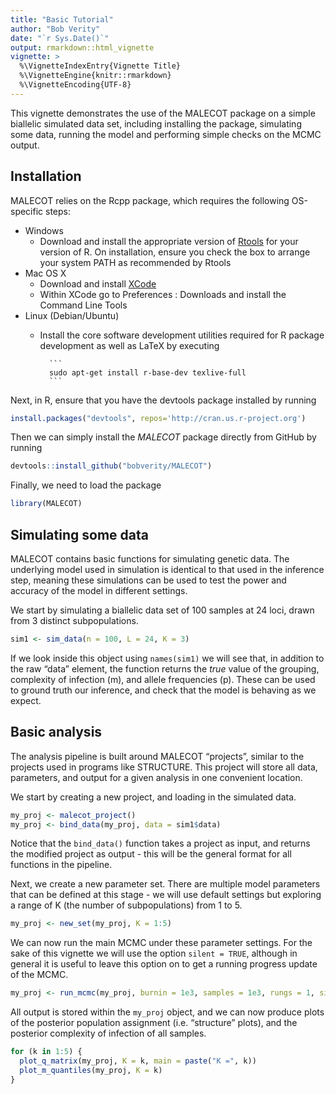 ```yaml
---
title: "Basic Tutorial"
author: "Bob Verity"
date: "`r Sys.Date()`"
output: rmarkdown::html_vignette
vignette: >
  %\VignetteIndexEntry{Vignette Title}
  %\VignetteEngine{knitr::rmarkdown}
  %\VignetteEncoding{UTF-8}
---
```


This vignette demonstrates the use of the MALECOT package on a simple biallelic simulated data set, including installing the package, simulating some data, running the model and performing simple checks on the MCMC output.

## Installation

MALECOT relies on the Rcpp package, which requires the following OS-specific steps:

* Windows
    - Download and install the appropriate version of [Rtools](https://cran.rstudio.com/bin/windows/Rtools/) for your version of R. On installation, ensure you check the box to arrange your system PATH as recommended by Rtools
* Mac OS X
    - Download and install [XCode](http://itunes.apple.com/us/app/xcode/id497799835?mt=12)
    - Within XCode go to Preferences : Downloads and install the Command Line Tools
* Linux (Debian/Ubuntu)
    - Install the core software development utilities required for R package development as well as LaTeX by executing
    
            ```
            sudo apt-get install r-base-dev texlive-full
            ```

Next, in R, ensure that you have the devtools package installed by running
```r
install.packages("devtools", repos='http://cran.us.r-project.org')
```
Then we can simply install the *MALECOT* package directly from GitHub by running
```r
devtools::install_github("bobverity/MALECOT")
```
Finally, we need to load the package
```r
library(MALECOT)
```


## Simulating some data

MALECOT contains basic functions for simulating genetic data. The underlying model used in simulation is identical to that used in the inference step, meaning these simulations can be used to test the power and accuracy of the model in different settings.

We start by simulating a biallelic data set of 100 samples at 24 loci, drawn from 3 distinct subpopulations.

```r
sim1 <- sim_data(n = 100, L = 24, K = 3)
```

If we look inside this object using `names(sim1)` we will see that, in addition to the raw "data" element, the function returns the *true* value of the grouping, complexity of infection (m), and allele frequencies (p). These can be used to ground truth our inference, and check that the model is behaving as we expect. 

## Basic analysis

The analysis pipeline is built around MALECOT "projects", similar to the projects used in programs like STRUCTURE. This project will store all data, parameters, and output for a given analysis in one convenient location.

We start by creating a new project, and loading in the simulated data.

```r
my_proj <- malecot_project()
my_proj <- bind_data(my_proj, data = sim1$data)
```

Notice that the `bind_data()` function takes a project as input, and returns the modified project as output - this will be the general format for all functions in the pipeline.

Next, we create a new parameter set. There are multiple model parameters that can be defined at this stage - we will use default settings but exploring a range of K (the number of subpopulations) from 1 to 5.
```r
my_proj <- new_set(my_proj, K = 1:5)
```

We can now run the main MCMC under these parameter settings. For the sake of this vignette we will use the option `silent = TRUE`, although in general it is useful to leave this option on to get a running progress update of the MCMC.
```r
my_proj <- run_mcmc(my_proj, burnin = 1e3, samples = 1e3, rungs = 1, silent = TRUE)
```

All output is stored within the `my_proj` object, and we can now produce plots of the posterior population assignment (i.e. "structure" plots), and the posterior complexity of infection of all samples.
```r
for (k in 1:5) {
  plot_q_matrix(my_proj, K = k, main = paste("K =", k))
  plot_m_quantiles(my_proj, K = k)
}
```

